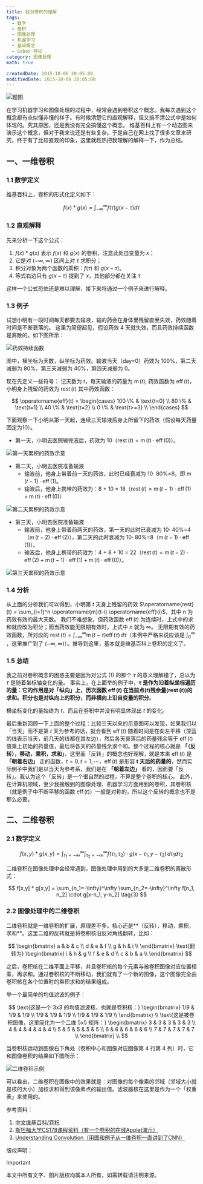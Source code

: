 ```yaml
---
title: 我对卷积的理解
tags:
  - 数学
  - 卷积
  - 图像处理
  - 机器学习
  - 基础概念
  - Gabor 特征
category: 图像处理
math: true

createdDate: 2015-10-06 20:05:00
modifiedDate: 2015-10-06 20:05:00
---
```

![题图](https://blog.mengqi.life/images/convolution/banner.jpeg)

在学习机器学习和图像处理的过程中，经常会遇到卷积这个概念。我每次遇到这个概念都有点似懂非懂的样子。有时候清楚它的直观解释，但又搞不清公式中是如何体现的。究其原因，还是我没有完全搞懂这个概念。 维基百科上有一个动态图来演示这个概念，但对于我来说还是有些复杂。于是自己在网上找了很多文章来研究，终于有了比较直观的印象，这里就趁热把我理解的解释一下，作为总结。

## 一、一维卷积

### 1.1 数学定义

维基百科上，卷积的形式化定义如下：

$$
f(x)*g(x) = \int_{-\infty}^{\infty} f(\tau)g(x-\tau) d\tau \tag{1} 
$$

### 1.2 直观解释

先来分析一下这个公式：

1. $f(x)*g(x)$ 表示 $f(x)$ 和 $g(x)$ 的卷积，注意此处自变量为 $x$；
2. 它是对 $(-\infty, \infty)$ 区间上对 $\tau$ 求积分；
3. 积分对象为两个函数的乘积：$f(\tau)$ 和 $g(x-\tau)$。
4. 等式右边只有 $g(x-\tau)$ 提到了 $x$，其他部分都在关注 $\tau$

这样一个公式恐怕还是难以理解，接下来将通过一个例子来进行解释。


### 1.3 例子

试想小明有一段时间每天都要去输液，输的药会在身体里残留直至失效，药效随着时间是不断衰落的。 这里为简便起见，假设药效 4 天就失效，而且药效持续函数是离散的。如下图所示：

![药效持续函数](https://blog.mengqi.life/images/convolution/conv-effect-function.png)

图中，横坐标为天数，纵坐标为药效。输液当天（day=0）药效为 100%，第二天减弱为 80%，第三天减弱为 40%，第四天减弱为 0。

现在先定义一些符号：
记天数为 $t$，每天输液的药量为 $\operatorname{m}(t)$, 药效函数为 $\operatorname{eff}(t)$，小明身上残留的药效为 $\operatorname{rest}(t)$
其中药效函数：

$$
\operatorname{eff}(t) = 
\begin{cases} 100 \% & \text{t=0}  \\
80 \% & \text{t=1}  \\
40 \% & \text{t=2}  \\
0  \% & \text{t>=3}  \\
\end{cases}
$$

下面观察一下小明从第一天起，连续三天输液后身上所留下的药效（假设每天药量固定为10）。
- 第一天，小明去医院输完液后，药效为 10（$\operatorname{rest}(t) = \operatorname{m}(t)\cdot \operatorname{eff}(0)$）。

![第一天累积的药效示意](https://blog.mengqi.life/images/convolution/conv-effect-day1.png)

- 第二天，小明去医院准备输液
    - 输液前，他身上带着前一天的药效，此时已经衰减为 10$\cdot$ 80%=8，即 $\operatorname{m}(t-1)\cdot \operatorname{eff}(1)$。
    - 输液后，他身上携带的药效为：8 + 10 = 18（$\operatorname{rest}(t) = \operatorname{m}(t-1)\cdot \operatorname{eff}(1) + \operatorname{m}(t)\cdot \operatorname{eff}(0)$）

![第二天累积的药效示意](https://blog.mengqi.life/images/convolution/conv-effect-day2.png)

- 第三天，小明去医院准备输液
    - 输液前，他身上带着前两天的药效，第一天的此时已衰减为 10$\cdot$ 40%=4（$\operatorname{m}(t-2)\cdot \operatorname{eff}(2)$），第二天的此时衰减为 10$\cdot$ 80%=8（$\operatorname{m}(t-1)\cdot \operatorname{eff}(1)$）。
    - 输液后，他身上携带的药效为：4 + 8 + 10 = 22（$\operatorname{rest}(t) = \operatorname{m}(t-2)\cdot \operatorname{eff}(2) + \operatorname{m}(t-1)\cdot \operatorname{eff}(1) + \operatorname{m}(t)\cdot \operatorname{eff}(0)$）。

![第三天累积的药效示意](https://blog.mengqi.life/images/convolution/conv-effect-day3.png)

### 1.4 分析

从上面的分析我们可以得到，小明第 $t$ 天身上残留的药效 $\operatorname{rest}(t) = \sum_{i=1}^n \operatorname{m}(t-i) \operatorname{eff}(i)$，其中 $n$ 为药效有效的最大天数。 我们不难想象，但药效函数 $\operatorname{eff}(t)$ 为连续时，上式中的求和就应改为积分；而当药效能无限期有效时，上式中 $n$ 就为 $\infty$。 无限期有效的药效函数，所对应的 $\operatorname{rest}(t) = \int_{-\infty}^\infty \operatorname{m}(t-\tau) \operatorname{eff}(\tau) \,d\tau$（本例中严格来说应该是 $\int_0^\infty$ ，这里推广到了 $(-\infty, \infty)$）。推导到这里，基本就是维基百科上卷积的定义了。

### 1.5 总结

我之前对卷积概念的困惑主要是因为对公式 (1) 的那个 $\tau$ 的意义理解错了，总以为 $\tau$ 是随着坐标轴变化的量。 事实上，在上面举的例子中，**$\tau$ 是作为沿着纵坐标遍历的量：它的作用是对「纵向」上，历次函数 $\operatorname{eff}(t)$ 在当前点($t$)残余量($\operatorname{rest}(t)$)的求和。积分也是对纵向上的积分，而非横向上沿自变量的积分**。

横坐标变化的量始终为 $t$，而且在卷积中并没有明显体现出 $t$ 的变化。

最后重新回顾一下上面的整个过程：比较三天以来的示意图可以发现，如果我们以「当天」而不是第 $t$ 天为参考的话，就会看到 $\operatorname{eff}(t)$ 随着时间是在向左平移（深蓝的线表示当天，前几天的线都在其左边），然后各天衰落后的药量残余等于 $\operatorname{eff}(t)$ 值乘上初始的药量值，最后将各天的药量残余求个和。整个过程的核心就是 **「（反转），移动，乘积，求和」**，这里面「反转」的概念也好理解，就是本来 $\operatorname{eff}(t)$ 是 **「朝着右边」** 走的函数，$t=0,t=1,\cdots$，$\operatorname{eff}(t)$ 是形容 **t 天后的药量的**，然而实际例子中我们是以当天为参考系，我们是在 **「朝着左边」** 看的，因而要「反转」。我认为这个「反转」是一个很自然的过程，不算是整个卷积的核心。 此外，在计算机领域，至少我接触到的图像处理、机器学习方面用到的卷积，其卷积核（就是例子中不断平移的函数 $\operatorname{eff}(t)$）一般是对称的，所以这个反转的概念也不是那么必要。

## 二、二维卷积

### 2.1 数学定义

$$
f(x, y)* g(x, y) = \int_{\tau_1=-\infty}^\infty \int_{\tau_2=-\infty}^{\infty} f(\tau_1, \tau_2) \cdot g(x-\tau_1, y-\tau_2)\,d\tau_1 d\tau_2 \tag{2} 
$$

二维卷积在图像处理中会经常遇到，图像处理中用到的大多是二维卷积的离散形式：

$$
f[x,y] * g[x,y] = \sum_{n_1=-\infty}^\infty \sum_{n_2=-\infty}^\infty f[n_1, n_2] \cdot g[x-n_1, y-n_2] \tag{3} 
$$

### 2.2 图像处理中的二维卷积

二维卷积就是一维卷积的扩展，原理差不多。核心还是**（反转），移动，乘积，求和**。这里二维的反转就是将卷积核沿反对角线翻转，比如：

$$
\begin{bmatrix} 
    a & b & c \\
    d & e & f \\
    g & h & i \\
    \end{bmatrix}
\text{翻转为} \begin{bmatrix}
    i & h & g \\
    f & e & d \\
    c & b & a \\
    \end{bmatrix}
$$

之后，卷积核在二维平面上平移，并且卷积核的每个元素与被卷积图像对应位置相乘，再求和。通过卷积核的不断移动，我们就有了一个新的图像，这个图像完全由卷积核在各个位置时的乘积求和的结果组成。

举一个最简单的均值滤波的例子：

$$
\text{这是一个 3x3 的均值滤波核，也就是卷积核：}
\begin{bmatrix}
    1/9 & 1/9 & 1/9 \\
    1/9 & 1/9 & 1/9 \\
    1/9 & 1/9 & 1/9 \\
\end{bmatrix} \\
\text{这是被卷积图像，这里简化为一个二维 5x5 矩阵：}
\begin{bmatrix}
    3 & 3 & 3 & 3 & 3 \\
    4 & 4 & 4 & 4 & 4 \\
    5 & 5 & 5 & 5 & 5 \\
    6 & 6 & 6 & 6 & 6 \\
    7 & 7 & 7 & 7 & 7 \\
\end{bmatrix} \\
$$

当卷积核运动到图像右下角处（卷积中心和图像对应图像第 4 行第 4 列）时，它和图像卷积的结果如下图所示：

![二维卷积示例](https://blog.mengqi.life/images/convolution/2d-convolution.png)

可以看出，二维卷积在图像中的效果就是：对图像的每个像素的邻域（邻域大小就是核的大小）加权求和得到该像素点的输出值。滤波器核在这里是作为一个「权重表」来使用的。

参考资料：
1. [中文维基百科/卷积](https://zh.wikipedia.org/wiki/%E5%8D%B7%E7%A7%AF)
2. [斯坦福大学CS178课程资料（有一个卷积的在线Applet演示）](https://graphics.stanford.edu/courses/cs178/applets/convolution.html)
3. [Understanding Convolution（用图和例子从一维卷积一直讲到了CNN）](http://colah.github.io/posts/2014-07-Understanding-Convolutions)

版权声明：
> [!IMPORTANT]
本文中所有文字、图片版权均属本人所有，如需转载请注明来源。
